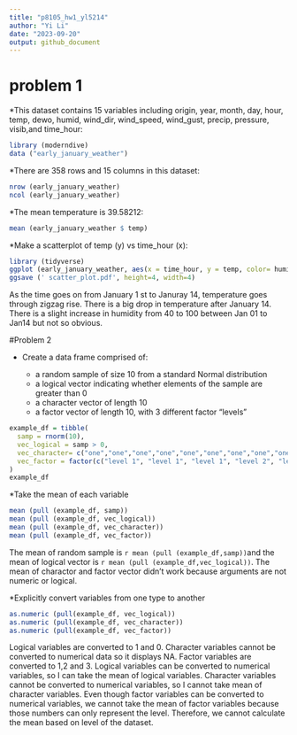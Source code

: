 ```yaml
---
title: "p8105_hw1_yl5214"
author: "Yi Li"
date: "2023-09-20"
output: github_document
---
```


# problem 1

*This dataset contains 15 variables including origin, year, month, day, hour, temp, dewo, humid, wind_dir, wind_speed, wind_gust, precip, pressure, visib,and time_hour:
```r
library (moderndive)
data ("early_january_weather")
```

*There are 358 rows and 15 columns in this dataset:
```r
nrow (early_january_weather)
ncol (early_january_weather)
```

*The mean temperature is 39.58212:
```r
mean (early_january_weather $ temp)
```

*Make a scatterplot of temp (y) vs time_hour (x):
```r
library (tidyverse)
ggplot (early_january_weather, aes(x = time_hour, y = temp, color= humid)) + geom_point()
ggsave (' scatter_plot.pdf', height=4, width=4)
```
As the time goes on from January 1 st to Januray 14, temperature goes through zigzag rise. There is a big drop in temperature after January 14. There is a slight increase in humidity from 40 to 100 between Jan 01 to Jan14 but not so obvious.

#Problem 2

* Create a data frame comprised of:

  * a random sample of size 10 from a standard Normal distribution
  * a logical vector indicating whether elements of the sample are greater than 0
  * a character vector of length 10
  * a factor vector of length 10, with 3 different factor “levels”

```r
example_df = tibble(
  samp = rnorm(10),
  vec_logical = samp > 0,
  vec_character= c("one","one","one","one","one","one","one","one","one","one"),
  vec_factor = factor(c("level 1", "level 1", "level 1", "level 2", "level 2", "level 2", "level 3", "level 3", "level 3", "level 3"))
)
example_df
```

*Take the mean of each variable 
```r
mean (pull (example_df, samp))
mean (pull (example_df, vec_logical))
mean (pull (example_df, vec_character))
mean (pull (example_df, vec_factor))
```
The mean of random sample is `r mean (pull (example_df,samp))`and the mean of logical vector is `r mean (pull (example_df,vec_logical))`.
The mean of charactor and factor vector didn't work because arguments are not numeric or logical.

*Explicitly convert variables from one type to another
```r
as.numeric (pull(example_df, vec_logical))
as.numeric (pull(example_df, vec_character))
as.numeric (pull(example_df, vec_factor))
```
Logical variables are converted to 1 and 0. Character variables cannot be converted to numerical data so it displays NA. Factor variables are converted to 1,2 and 3.
Logical variables can be converted to numerical variables, so I can take the mean of logical variables.
Character variables cannot be converted to numerical variables, so I cannot take mean of character variables.
Even though factor variables can be converted to numerical variables, we cannot take the mean of factor variables because those numbers can only represent the level. Therefore, we cannot calculate the mean based on level of the dataset.
